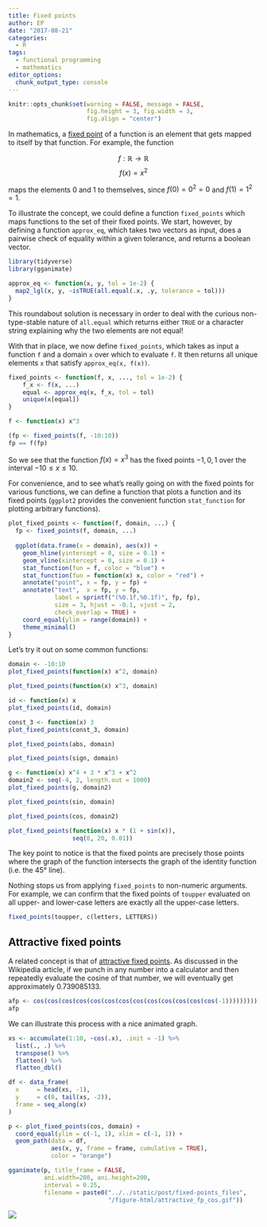 ```yaml
---
title: Fixed points
author: EP
date: "2017-08-21"
categories: 
  - R
tags:
  - functional programming
  - mathematics
editor_options:
  chunk_output_type: console
---
```


```r
knitr::opts_chunk$set(warning = FALSE, message = FALSE, 
                      fig.height = 3, fig.width = 3,
                      fig.align = "center")
```

In mathematics, a [fixed
point](https://en.wikipedia.org/wiki/Fixed_point_(mathematics)) of a function is
an element that gets mapped to itself by that function. For example, the
function

$$
f : \mathbb{R} \rightarrow \mathbb{R}
$$
$$
f(x) = x^2
$$

maps the elements 0 and 1 to themselves, since $f(0) = 0^2 = 0$ and $f(1) = 1^2
= 1$.

To illustrate the concept, we could define a function `fixed_points` which maps
functions to the set of their fixed points. We start, however, by defining a
function `approx_eq`, which takes two vectors as input, does a pairwise check of
equality within a given tolerance, and returns a boolean vector. 

```r
library(tidyverse)
library(gganimate)
```

```r
approx_eq <- function(x, y, tol = 1e-2) {
  map2_lgl(x, y, ~isTRUE(all.equal(.x, .y, tolerance = tol)))
}
```

This roundabout solution is necessary in order to deal with the curious
non-type-stable nature of `all.equal` which returns either `TRUE` or a character
string explaining why the two elements are not equal!

With that in place, we now define `fixed_points`, which takes as input a
function `f` and a domain `x` over which to evaluate `f`. It then returns all
unique elements `x` that satisfy `approx_eq(x, f(x))`.

```r
fixed_points <- function(f, x, ..., tol = 1e-2) {
    f_x <- f(x, ...)
    equal <- approx_eq(x, f_x, tol = tol)
    unique(x[equal])
}

f <- function(x) x^3

(fp <- fixed_points(f, -10:10))
fp == f(fp)
```

So we see that the function $f(x) = x^3$ has the fixed points ${-1, 0, 1}$ over
the interval $-10 \leq x \leq 10$.

For convenience, and to see what's really going on with the fixed points for
various functions, we can define a function that plots a function and its fixed
points (`ggplot2` provides the convenient function `stat_function` for plotting
arbitrary functions).

```r
plot_fixed_points <- function(f, domain, ...) {
  fp <- fixed_points(f, domain, ...)
  
  ggplot(data.frame(x = domain), aes(x)) +
    geom_hline(yintercept = 0, size = 0.1) +
    geom_vline(xintercept = 0, size = 0.1) +
    stat_function(fun = f, color = "blue") +
    stat_function(fun = function(x) x, color = "red") +
    annotate("point", x = fp, y = fp) +
    annotate("text",  x = fp, y = fp, 
             label = sprintf("(%0.1f,%0.1f)", fp, fp),
             size = 3, hjust = -0.1, vjust = 2,
             check_overlap = TRUE) +
    coord_equal(ylim = range(domain)) +
    theme_minimal()
}
```

Let's try it out on some common functions:

```r
domain <- -10:10
plot_fixed_points(function(x) x^2, domain)
```

```r
plot_fixed_points(function(x) x^3, domain)
```

```r
id <- function(x) x
plot_fixed_points(id, domain)
```

```r
const_3 <- function(x) 3
plot_fixed_points(const_3, domain)
```

```r
plot_fixed_points(abs, domain)
```

```r
plot_fixed_points(sign, domain)
```

```r
g <- function(x) x^4 + 3 * x^3 + x^2
domain2 <- seq(-4, 2, length.out = 1000)
plot_fixed_points(g, domain2)
```

```r
plot_fixed_points(sin, domain)
```

```r
plot_fixed_points(cos, domain2)
```

```r
plot_fixed_points(function(x) x * (1 + sin(x)), 
                  seq(0, 20, 0.01))
```

The key point to notice is that the fixed points are precisely those points
where the graph of the function intersects the graph of the identity function
(i.e. the 45° line).

Nothing stops us from applying `fixed_points` to non-numeric arguments. For
example, we can confirm that the fixed points of `toupper` evaluated on all
upper- and lower-case letters are exactly all the upper-case letters.

```r
fixed_points(toupper, c(letters, LETTERS))
```

## Attractive fixed points

A related concept is that of [attractive fixed
points](https://en.wikipedia.org/wiki/Fixed_point_(mathematics)#Attractive_fixed_points).
As discussed in the Wikipedia article, if we punch in any number into a
calculator and then repeatedly evaluate the cosine of that number, we will
eventually get approximately 0.739085133.

```r
afp <- cos(cos(cos(cos(cos(cos(cos(cos(cos(cos(cos(cos(cos(-1)))))))))))))
afp
```

We can illustrate this process with a nice animated graph.

```r
xs <- accumulate(1:10, ~cos(.x), .init = -1) %>% 
  list(., .) %>% 
  transpose() %>% 
  flatten() %>% 
  flatten_dbl()

df <- data_frame(
  x     = head(xs, -1), 
  y     = c(0, tail(xs, -2)),
  frame = seq_along(x)
)

p <- plot_fixed_points(cos, domain) +
  coord_equal(ylim = c(-1, 1), xlim = c(-1, 1)) +
  geom_path(data = df, 
            aes(x, y, frame = frame, cumulative = TRUE),
            color = "orange")
```

```r
gganimate(p, title_frame = FALSE, 
          ani.width=200, ani.height=200,
          interval = 0.25,
          filename = paste0("../../static/post/fixed-points_files",
                            "/figure-html/attractive_fp_cos.gif"))
```

![](/post/fixed-points_files/figure-html/attractive_fp_cos.gif)
